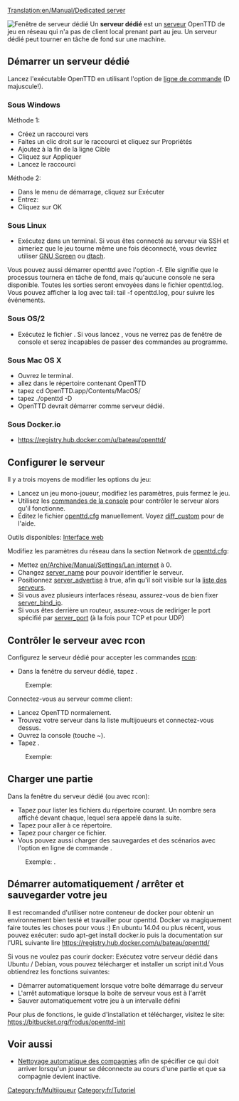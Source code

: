 [[Translation:en/Manual/Dedicated server]]

[[File:en/Dedicated server.png|right|frame|Fenêtre de serveur dédié]]
Un '''serveur dédié''' est un [[fr/Manual/Serveur|serveur]] OpenTTD de jeu en réseau qui n'a pas de client local prenant part au jeu. Un serveur dédié peut tourner en tâche de fond sur une machine.

==Démarrer un serveur dédié==
Lancez l'exécutable OpenTTD en utilisant l'option de [[fr/Manual/Ligne de commande|ligne de commande]] {{en/C|-D|}} (D majuscule!).

===Sous Windows===
Méthode 1:
*Créez un raccourci vers {{en/C|openttd.exe|}}
*Faites un clic droit sur le raccourci et cliquez sur Propriétés
*Ajoutez {{en/C|-D|}} à la fin de la ligne Cible
*Cliquez sur Appliquer
*Lancez le raccourci


Méthode 2:
*Dans le menu de démarrage, cliquez sur Exécuter
*Entrez: {{en/C|"c:\(chemin de openttd)\openttd.exe" -D|}}
*Cliquez sur OK

===Sous Linux===
*Exécutez {{en/C|openttd -D|}} dans un terminal. Si vous êtes connecté au serveur via SSH et aimeriez que le jeu tourne même une fois déconnecté, vous devriez utiliser [http://www.gnu.org/software/screen/ GNU Screen] ou [http://dtach.sourceforge.net/ dtach].

Vous pouvez aussi démarrer openttd avec l'option -f. Elle signifie que le processus tournera en tâche de fond, mais qu'aucune console ne sera disponible. Toutes les sorties seront envoyées dans le fichier openttd.log. Vous pouvez afficher la log avec tail: tail -f openttd.log, pour suivre les événements.

===Sous OS/2===
*Exécutez le fichier {{en/C|dedicated.cmd|}}. Si vous lancez {{en/C|openttd -D|}}, vous ne verrez pas de fenêtre de console et serez incapables de passer des commandes au programme.

===Sous Mac OS X===
*Ouvrez le terminal.
*allez dans le répertoire contenant OpenTTD
*tapez cd OpenTTD.app/Contents/MacOS/
*tapez ./openttd -D
*OpenTTD devrait démarrer comme serveur dédié.

===Sous Docker.io ===
* https://registry.hub.docker.com/u/bateau/openttd/

==Configurer le serveur==
Il y a trois moyens de modifier les options du jeu:
*Lancez un jeu mono-joueur, modifiez les paramètres, puis fermez le jeu.
*Utilisez les [[fr/Manual/Console#commandes-de-la-console|commandes de la console]] pour contrôler le serveur alors qu'il fonctionne.
*Éditez le fichier [[fr/Archive/Manual/Settings/Openttd.cfg|openttd.cfg]] manuellement. Voyez [[fr/Archive/Manual/Settings/Difficulté personnalisée|diff_custom]] pour de l'aide.
Outils disponibles: [http://www.tt-forums.net/viewtopic.php?f=29&t=33967 Interface web]


Modifiez les paramètres du réseau dans la section Network de [[fr/Archive/Manual/Settings/Openttd.cfg|openttd.cfg]]:
*Mettez [[en/Archive/Manual/Settings/Lan internet]] à 0.
*Changez [[fr/Archive/Manual/Settings/Nom du serveur|server_name]] pour pouvoir identifier le serveur.
*Positionnez [[fr/Archive/Manual/Settings/Annonce du serveur|server_advertise]] à true, afin qu'il soit visible sur la [[fr/Liste des serveurs|liste des serveurs]].
*Si vous avez plusieurs interfaces réseau, assurez-vous de bien fixer [[fr/Archive/Manual/Settings/Adresse IP de lien du serveur|server_bind_ip]].
*Si vous êtes derrière un routeur, assurez-vous de rediriger le port spécifié par [[fr/Archive/Manual/Settings/Port du serveur|server_port]] (à la fois pour TCP et pour UDP)

==Contrôler le serveur avec rcon==
Configurez le serveur dédié pour accepter les commandes [[fr/Manual/Console#commandes-de-la-console|rcon]]:
*Dans la fenêtre du serveur dédié, tapez {{en/C|rcon_pw <mot-de-passe>|}}. 
:Exemple: {{en/C|rcon_pw x8na7f|}}


Connectez-vous au serveur comme client:
*Lancez OpenTTD normalement.
*Trouvez votre serveur dans la liste multijoueurs et connectez-vous dessus.
*Ouvrez la console (touche ~).
*Tapez {{en/C|rcon <mot-de-passe> "<commande>"|}}. 
:Exemple: {{en/C|rcon x8na7f "kick 5"|}}

==Charger une partie==
Dans la fenêtre du serveur dédié (ou avec rcon):
*Tapez {{en/C|ls|}} pour lister les fichiers du répertoire courant. Un nombre sera affiché devant chaque, lequel sera appelé {{en/C|<nombre>|}} dans la suite.
*Tapez {{en/C|cd <nombre>|}} pour aller à ce répertoire.
*Tapez {{en/C|load <nombre>|}} pour charger ce fichier.
*Vous pouvez aussi charger des sauvegardes et des scénarios avec l'option en ligne de commande {{en/C|-g "<nom-fichier>"|}}.
:Exemple: {{en/C|openttd.exe -D -g "scenario/echo.scn"|}}.

==Démarrer automatiquement / arrêter et sauvegarder votre jeu==
Il est recomanded d'utiliser notre conteneur de docker pour obtenir un environnement bien testé et travailler pour openttd. Docker va magiquement faire toutes les choses pour vous :) En ubuntu 14.04 ou plus récent, vous pouvez exécuter: sudo apt-get install docker.io puis la documentation sur l'URL suivante lire https://registry.hub.docker.com/u/bateau/openttd/

Si vous ne voulez pas courir docker: Exécutez votre serveur dédié dans Ubuntu / Debian, vous pouvez télécharger et installer un script init.d Vous obtiendrez les fonctions suivantes:
*Démarrer automatiquement lorsque votre boîte démarrage du serveur
*L'arrêt automatique lorsque la boîte de serveur vous est à l'arrêt
*Sauver automatiquement votre jeu à un intervalle défini
Pour plus de fonctions, le guide d'installation et télécharger, visitez le site: https://bitbucket.org/frodus/openttd-init

==Voir aussi==
*[[fr/Archive/Manual/Settings/Auto-nettoyage des compagnies|Nettoyage automatique des compagnies]] afin de spécifier ce qui doit arriver lorsqu'un joueur se déconnecte au cours d'une partie et que sa compagnie devient inactive.

[[Category:fr/Multijoueur]]
[[Category:fr/Tutoriel]]